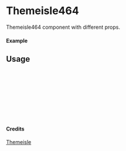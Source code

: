
<Meta of={Themeisle464} title="Themeisle/Themeisle464" />

# Themeisle464

Themeisle464 component with different props.

#### Example

<Canvas of={Themeisle464.Primary} />

## Usage

```ts
import { Themeisle464 } from "yadl-ui";

const Example = () => {
  return (
      <Themeisle464 />
  );
};

export default Example;
```

#### Credits
[Themeisle](https://themeisle.com/illustrations)
